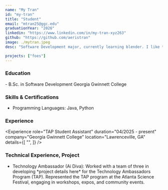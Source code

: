 ```yaml
---
name: "My Tran"
id: "my-tran"
title: "Student"
email: "mtran25@ggc.edu"
graduationYear: "2026"
linkedin: "https://www.linkedin.com/in/my-tran-xyz263"
github: "https://github.com/aeristran"
image: ./mytran.jpeg
desc: "Software Development major, currently learning blender. I like to play games, edit videos and watch horror movies (have to be good) :3"

projects: ["foes"]
---
```


### Education
<div>
- B.Sc. in Software Development Georgia Gwinnett College
</div>

### Skills & Certifications
<ul>
  <li> Programming Languages: Java, Python</li>
</ul>

### Experience
<Experience 
  role="TAP Student Assistant" 
  duration="04/2025 - present" 
  company="Georgia Gwinnett College" 
  location="Lawrenceville, GA"
  details={[
    "",
  ]}
/>

### Technical Experience, Project
<ul>
<li>Technology Ambassador (Ai Diva): Worked with a team of three in developing *project details here* for the Technology Ambassadors Program (TAP). Represented the TAP program at the Atlanta Science Festival, engaging in workshops, expos, and community events.</li>

</ul>